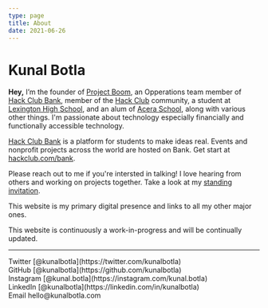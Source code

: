 ```yaml
---
type: page
title: About
date: 2021-06-26
---
```


# Kunal Botla

**Hey,** I’m the founder of [Project Boom](https://projectboom.org), an Opperations team member of [Hack Club Bank](https://hackclub.com/bank/), member of the [Hack Club](https://hackclub.com) community, a student at [Lexington High School](https://lhs.lexingtonma.org), and an alum of [Acera School](https://aceraschool.org), along with various other things. I'm passionate about technology especially financially and functionally accessible technology.

[Hack Club Bank](https://hackclub.com/bank/) is a platform for students to make ideas real. Events and nonprofit projects across the world are hosted on Bank. Get start at [hackclub.com/bank](https://hackclub.com/bank/).

Please reach out to me if you're intersted in talking! I love hearing from others and working on projects together. Take a look at my [standing invitation](/posts/invitation).

This website is my primary digital presence and links to all my other major ones.

This website is continuously a work-in-progress and will be continually updated.

---

<div>
  Twitter [@kunalbotla](https://twitter.com/kunalbotla)
  <br />
  GitHub [@kunalbotla](https://github.com/kunalbotla)
  <br />
  Instagram [@kunal.botla](https://instagram.com/kunal.botla)
  <br />
  LinkedIn [@kunalbotla](https://linkedin.com/in/kunalbotla)
  <br />
  Email hello@kunalbotla.com
</div>
